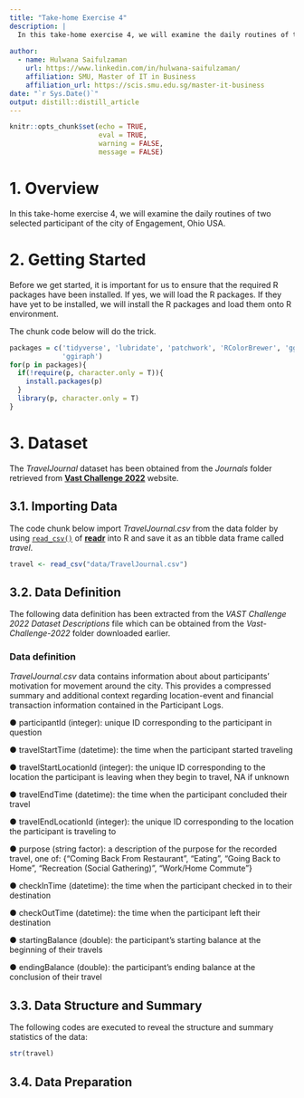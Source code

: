 ```yaml
---
title: "Take-home Exercise 4"
description: |
  In this take-home exercise 4, we will examine the daily routines of two selected participant of the city of Engagement, Ohio USA.
  
author:
  - name: Hulwana Saifulzaman 
    url: https://www.linkedin.com/in/hulwana-saifulzaman/
    affiliation: SMU, Master of IT in Business
    affiliation_url: https://scis.smu.edu.sg/master-it-business
date: "`r Sys.Date()`"
output: distill::distill_article
---
```


```r
knitr::opts_chunk$set(echo = TRUE,
                      eval = TRUE,
                      warning = FALSE,
                      message = FALSE)
```

# 1. Overview

In this take-home exercise 4, we will examine the daily routines of two selected participant of the city of Engagement, Ohio USA.


# 2. Getting Started
Before we get started, it is important for us to ensure that the required R packages have been installed. If yes, we will load the R packages. If they have yet to be installed, we will install the R packages and load them onto R environment.

The chunk code below will do the trick.

```r
packages = c('tidyverse', 'lubridate', 'patchwork', 'RColorBrewer', 'ggthemes', 
             'ggiraph')
for(p in packages){
  if(!require(p, character.only = T)){
    install.packages(p)
  }
  library(p, character.only = T)
}
```

# 3. Dataset

The *TravelJournal* dataset has been obtained from the *Journals* folder retrieved from [**Vast Challenge 2022**](https://vast-challenge.github.io/2022/) website.


## 3.1. Importing Data

The code chunk below import *TravelJournal.csv* from the data folder by using [`read_csv()`](https://readr.tidyverse.org/reference/read_delim.html) of [**readr**](https://readr.tidyverse.org/) into R and save it as an tibble data frame called *travel*.

```r
travel <- read_csv("data/TravelJournal.csv")
```

## 3.2. Data Definition

The following data definition has been extracted from the *VAST Challenge 2022 Dataset Descriptions* file which can be obtained from the *Vast-Challenge-2022* folder downloaded earlier.

### Data definition

*TravelJournal.csv* data contains information about about participants’ motivation for movement around the city. This provides a compressed summary and additional context regarding location-event and financial transaction information contained in the Participant Logs.

● participantId (integer): unique ID corresponding to the participant in question

● travelStartTime (datetime): the time when the participant started traveling

● travelStartLocationId (integer): the unique ID corresponding to the location
the participant is leaving when they begin to travel, NA if unknown

● travelEndTime (datetime): the time when the participant concluded their travel

● travelEndLocationId (integer): the unique ID corresponding to the location the
participant is traveling to

● purpose (string factor): a description of the purpose for the recorded travel, one of:
{“Coming Back From Restaurant”, “Eating”, “Going Back to Home”, “Recreation (Social
Gathering)”, “Work/Home Commute”}

● checkInTime (datetime): the time when the participant checked in to their
destination

● checkOutTime (datetime): the time when the participant left their destination

● startingBalance (double): the participant’s starting balance at the beginning
of their travels

● endingBalance (double): the participant’s ending balance at the conclusion of
their travel

## 3.3. Data Structure and Summary

The following codes are executed to reveal the structure and summary statistics of the data:

```r
str(travel)
```

## 3.4. Data Preparation







